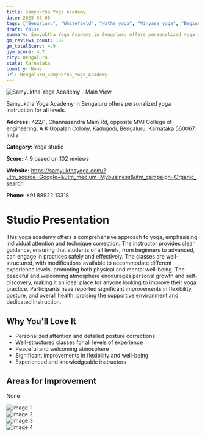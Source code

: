 ```yaml
---
title: Samyuktha Yoga Academy
date: 2025-03-08
tags: ["Bengaluru", "Whitefield", "Hatha yoga", "Vinyasa yoga", "Beginners yoga", "peaceful atmosphere", "personalized instruction", "Bengaluru"]  
draft: false
summary: Samyuktha Yoga Academy in Bengaluru offers personalized yoga instruction for all levels.
gm_reviews_count: 102
gm_totalScore: 4.9
gym_score: 4.7
city: Bengaluru
state: Karnataka
country: None
url: Bengaluru_Samyuktha_Yoga_Academy
---
```


<div className="aspect-[16/9] relative my-8">
  <img 
    src="https://lh5.googleusercontent.com/p/AF1QipN5Nzi5w4JyQFrZIjbxdbrXSOONM0Dfiie1GqjB=w1920-h1080-k-no"
    alt="Samyuktha Yoga Academy - Main View"
    className="object-cover absolute inset-0 w-full h-full rounded-lg"
  />
</div>

Samyuktha Yoga Academy in Bengaluru offers personalized yoga instruction for all levels.

**Address:** 422/1, Channasandra Main Rd, opposite MVJ College of engineering, A K Gopalan Colony, Kadugodi, Bengaluru, Karnataka 560067, India

**Category:** Yoga studio

**Score:** 4.9 based on 102 reviews

**Website:** https://samyukthayoga.com/?utm_source=Google+&utm_medium=Mybusiness&utm_campaign=Organic_search

**Phone:** +91 88922 13318

# Studio Presentation

This yoga academy offers a comprehensive approach to yoga, emphasizing individual attention and technique correction. The instructor provides clear guidance, ensuring that students of all levels, from beginners to advanced, can engage in practices safely and effectively. The classes are well-structured, with modifications available to accommodate different experience levels, promoting both physical and mental well-being. The peaceful and welcoming atmosphere encourages personal growth and self-discovery, making it an ideal place for anyone looking to improve their yoga practice. Participants have reported significant improvements in flexibility, posture, and overall health, praising the supportive environment and dedicated instruction.

## Why You'll Love It

- Personalized attention and detailed posture corrections
- Well-structured classes for all levels of experience
- Peaceful and welcoming atmosphere
- Significant improvements in flexibility and well-being
- Experienced and knowledgeable instructors

## Areas for Improvement

None

<div className="grid grid-cols-1 xl:grid-cols-2 gap-4 my-8">
<div className="aspect-[4/3] relative"><img src="https://lh3.googleusercontent.com/p/AF1QipNTq4X-CrblvYpd7MBZb8YtGfGFGhq6atMK7JYV=w1920-h1080-k-no" alt="Image 1" className="object-cover absolute inset-0 w-full h-full rounded-lg" /></div>
<div className="aspect-[4/3] relative"><img src="https://lh5.googleusercontent.com/p/AF1QipNTWNQDPSXz02P-N49TcAj2j7t02ixGH4TZNodX=w1920-h1080-k-no" alt="Image 2" className="object-cover absolute inset-0 w-full h-full rounded-lg" /></div>
<div className="aspect-[4/3] relative"><img src="https://lh3.googleusercontent.com/p/AF1QipP47Sxq5HEKmt1xtuW31huup_UEjKBMrfKWKyrS=w1920-h1080-k-no" alt="Image 3" className="object-cover absolute inset-0 w-full h-full rounded-lg" /></div>
<div className="aspect-[4/3] relative"><img src="https://lh3.googleusercontent.com/p/AF1QipNAdueCIwSNugzKfrumkLwMl4bpg-yjsL5hXESD=w1920-h1080-k-no" alt="Image 4" className="object-cover absolute inset-0 w-full h-full rounded-lg" /></div>
</div>